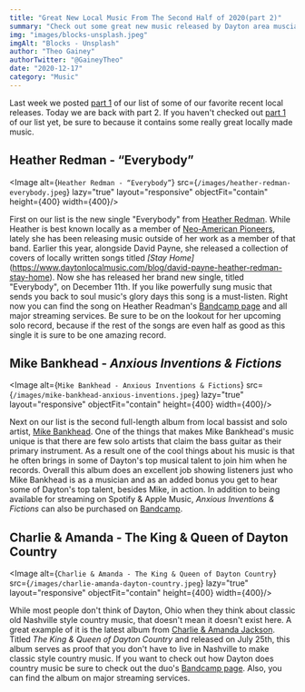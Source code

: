 ```yaml
---
title: "Great New Local Music From The Second Half of 2020(part 2)"
summary: "Check out some great new music released by Dayton area muscians in 2020"
img: "images/blocks-unsplash.jpeg"
imgAlt: "Blocks - Unsplash"
author: "Theo Gainey"
authorTwitter: "@GaineyTheo"
date: "2020-12-17"
category: "Music"
---
```


Last week we posted [part 1](https://www.daytonlocalmusic.com/blog/local-music-second-half-2020pw) of our list of some of our favorite recent local releases. Today we are back with part 2. If you haven't checked out [part 1](https://www.daytonlocalmusic.com/blog/local-music-second-half-2020pw) of our list yet, be sure to because it contains some really great locally made music.

## Heather Redman - “Everybody”
<Image alt={`Heather Redman - “Everybody”`} src={`/images/heather-redman-everybody.jpeg`} lazy="true" layout="responsive" objectFit="contain" height={400} width={400}/>

First on our list is the new single "Everybody" from [Heather Redman](https://www.facebook.com/heatherredmanmusic). While Heather is best known locally as a member of [Neo-American Pioneers](https://www.facebook.com/NeoAmerican), lately she has been releasing music outside of her work as a member of that band. Earlier this year, alongside David Payne, she released a collection of covers of locally written songs titled *[Stay Home]*(https://www.daytonlocalmusic.com/blog/david-payne-heather-redman-stay-home). Now she has released her brand new single, titled "Everybody", on December 11th. If you like powerfully sung music that sends you back to soul music's glory days this song is a must-listen. Right now you can find the song on Heather Readman's [Bandcamp page](https://heatherredman.bandcamp.com/releases) and all major streaming services. Be sure to be on the lookout for her upcoming solo record, because if the rest of the songs are even half as good as this single it is sure to be one amazing record.

## Mike Bankhead - *Anxious Inventions & Fictions*
<Image alt={`Mike Bankhead - Anxious Inventions & Fictions`} src={`/images/mike-bankhead-anxious-inventions.jpeg`} lazy="true" layout="responsive" objectFit="contain" height={400} width={400}/>

Next on our list is the second full-length album from local bassist and solo artist, [Mike Bankhead](https://www.facebook.com/MikeBankheadMusic). One of the things that makes Mike Bankhead's music unique is that there are few solo artists that claim the bass guitar as their primary instrument. As a result one of the cool things about his music is that he often brings in some of Dayton's top musical talent to join him when he records. Overall this album does an excellent job showing listeners just who Mike Bankhead is as a musician and as an added bonus you get to hear some of Dayton's top talent, besides Mike, in action. In addition to being available for streaming on Spotify & Apple Music, *Anxious Inventions & Fictions* can also be purchased on [Bandcamp](https://mikebankhead.bandcamp.com/album/anxious-inventions-fictions).

## Charlie & Amanda - The King & Queen of Dayton Country
<Image alt={`Charlie & Amanda - The King & Queen of Dayton Country`} src={`/images/charlie-amanda-dayton-country.jpeg`} lazy="true" layout="responsive" objectFit="contain" height={400} width={400}/>

While most people don't think of Dayton, Ohio when they think about classic old Nashville style country music, that doesn't mean it doesn't exist here. A great example of it is the latest album from [Charlie & Amanda Jackson](https://www.facebook.com/charlieandamandajackson). Titled *The King & Queen of Dayton Country* and released on July 25th, this album serves as proof that you don't have to live in Nashville to make classic style country music. If you want to check out how Dayton does country music be sure to check out the duo's [Bandcamp page](https://charlie-amanda.bandcamp.com/). Also, you can find the album on major streaming services.
